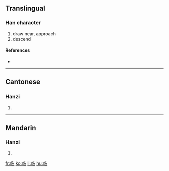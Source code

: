{{also|臨}}<!-- may be replaced by zh-forms -->
==Translingual==

===Han character===
{{Han char|rn=2|rad=丨|as=08|sn=9|four=|canj=中中人日 (LLOA)}}

# draw near, approach
# descend

====References====
* {{Han ref|kx=0080.071|hdz=10030.050|uh=4E34|ud=20020}}

----

==Cantonese==

===Hanzi===
{{yue-hanzi|jyut=|y=lam4}}

# {{defn|Cantonese}}

----

==Mandarin==

===Hanzi===
{{cmn-hanzi|tra=臨|pin=[[lín]] ([[lin2]])|wg=lin<sup>2</sup>}}

# {{defn|Mandarin}}

[[fr:临]]
[[ko:临]]
[[li:临]]
[[hu:临]]